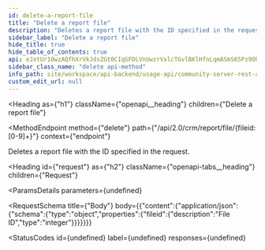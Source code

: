 ```yaml
---
id: delete-a-report-file
title: "Delete a report file"
description: "Deletes a report file with the ID specified in the request."
sidebar_label: "Delete a report file"
hide_title: true
hide_table_of_contents: true
api: eJxtUr1OwzAQfhXrVkJdsZGt0CIqGFDLVnUwzrVxlcTGvlBKlHfnLqmASmS65Pz9Oh2Q2SfIN2BjrVcYfKQE2wwS2jY6OvGqg1lLpY/uy5DzzSOaAqNAIk+QwZHPIWx7RhWYbHRBjkEOc6yQMCmj4kCsdq5CdXRUKipRLecqBbRu57BQrhm+RXxvMdGEac/jnS/YRAfWN4QNyWhCqJwdzOhDEqkOki2xNjLRKSCL+7cDWmKeEH3ASA6TbMWCK2S69Pog1pZzPn/GO5bbc85+eDKokTtgIOMklRAbKvldm+D0zWSqpcExqBYV3Y1a+WZ6fbu96kFKjR8Y09BpGysGl0Qh17ry1lSlT+L30tezbNQIhP7Pxawl8Jjp3+v5KYLtPeGJiZ3wleM6g8bUsr3AggSVRle/3S8+TR0q/NvdtBeynR9EHMkS7n1dtw37UuvBq1ot1q9q9rJkKck8pqkM/w/EMt82ENwI
sidebar_class_name: "delete api-method"
info_path: site/workspace/api-backend/usage-api/community-server-rest-api
custom_edit_url: null
---
```



<Heading
  as={"h1"}
  className={"openapi__heading"}
  children={"Delete a report file"}
>
</Heading>

<MethodEndpoint
  method={"delete"}
  path={"/api/2.0/crm/report/file/{fileid:[0-9]+}"}
  context={"endpoint"}
>
  
</MethodEndpoint>



Deletes a report file with the ID specified in the request.

<Heading
  id={"request"}
  as={"h2"}
  className={"openapi-tabs__heading"}
  children={"Request"}
>
</Heading>

<ParamsDetails
  parameters={undefined}
>
  
</ParamsDetails>

<RequestSchema
  title={"Body"}
  body={{"content":{"application/json":{"schema":{"type":"object","properties":{"fileid":{"description":"File ID","type":"integer"}}}}}}}
>
  
</RequestSchema>

<StatusCodes
  id={undefined}
  label={undefined}
  responses={undefined}
>
  
</StatusCodes>


      